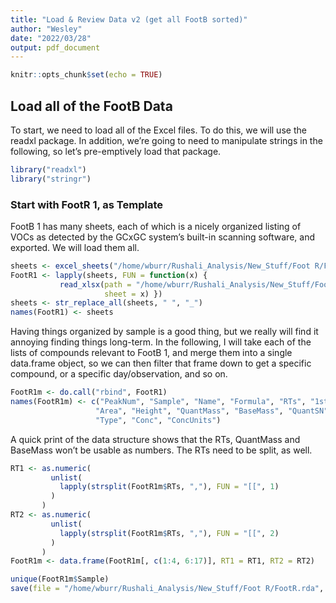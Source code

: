```yaml
---
title: "Load & Review Data v2 (get all FootB sorted)"
author: "Wesley"
date: "2022/03/28"
output: pdf_document
---
```


```r
knitr::opts_chunk$set(echo = TRUE)
```

## Load all of the FootB Data

To start, we need to load all of the Excel files. To do this, we will use the
readxl package. In addition, we're going to need to manipulate strings in 
the following, so let's pre-emptively load that package.

```r
library("readxl")
library("stringr")
```

### Start with FootR 1, as Template

FootB 1 has many sheets, each of which is a nicely organized listing of VOCs
as detected by the GCxGC system's built-in scanning software, and exported. 
We will load them all. 

```r
sheets <- excel_sheets("/home/wburr/Rushali_Analysis/New_Stuff/Foot R/Foot R.xlsx")  # note: spaces in names
FootR1 <- lapply(sheets, FUN = function(x) {
           read_xlsx(path = "/home/wburr/Rushali_Analysis/New_Stuff/Foot R/Foot R.xlsx",
                     sheet = x) })
sheets <- str_replace_all(sheets, " ", "_")
names(FootR1) <- sheets
```

Having things organized by sample is a good thing, but we really will
find it annoying finding things long-term. In the following, I will take each
of the lists of compounds relevant to FootB 1, and merge them into a single
data.frame object, so we can then filter that frame down to get a specific
compound, or a specific day/observation, and so on.

```r
FootR1m <- do.call("rbind", FootR1)
names(FootR1m) <- c("PeakNum", "Sample", "Name", "Formula", "RTs", "1stRT","2ndRT","Similarity",
                   "Area", "Height", "QuantMass", "BaseMass", "QuantSN", "PeakSN",
                   "Type", "Conc", "ConcUnits")
```

A quick print of the data structure shows that the RTs, QuantMass and BaseMass
won't be usable as numbers. The RTs need to be split, as well.

```r
RT1 <- as.numeric(
         unlist(
           lapply(strsplit(FootR1m$RTs, ","), FUN = "[[", 1)
         )
       )
RT2 <- as.numeric(
         unlist(
           lapply(strsplit(FootR1m$RTs, ","), FUN = "[[", 2)
         )
       )
FootR1m <- data.frame(FootR1m[, c(1:4, 6:17)], RT1 = RT1, RT2 = RT2)
```

```r
unique(FootR1m$Sample)
save(file = "/home/wburr/Rushali_Analysis/New_Stuff/Foot R/FootR.rda", FootR1m)
```
